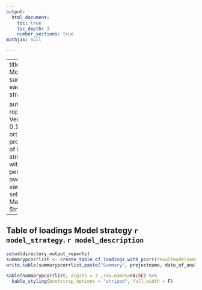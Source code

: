 ---
output:
  html_document:
    toc: true
    toc_depth: 3
    number_sections: true
mathjax: null

---

---
title: |
    | Model summary each strategy

author: |
    | roplspvs: Version 0.16.0
    | R orthogonal projections of latent structures with permutation over variable selection
    | Marika Strom
---

## Table of loadings Model strategy `r model_strategy`. `r model_description`


```{r}
setwd(directory_output_reports)
summarypcorrlist <- create_table_of_loadings_with_pcorr(resultmodelname=resultmodelname, directory_output_reports=directory_output_reports, projectname, date_of_analysis,groupsnumeric, order_of_models)
write.table(summarypcorrlist,paste("Summary", projectname, date_of_analysis,"pcorr_list_Model_strategy", model_strategy, ".txt",sep="_"),row.names=F,quote=F,sep="\t")

kable(summarypcorrlist, digits = 3 ,row.names=FALSE) %>%
  kable_styling(bootstrap_options = "striped", full_width = F)


```
